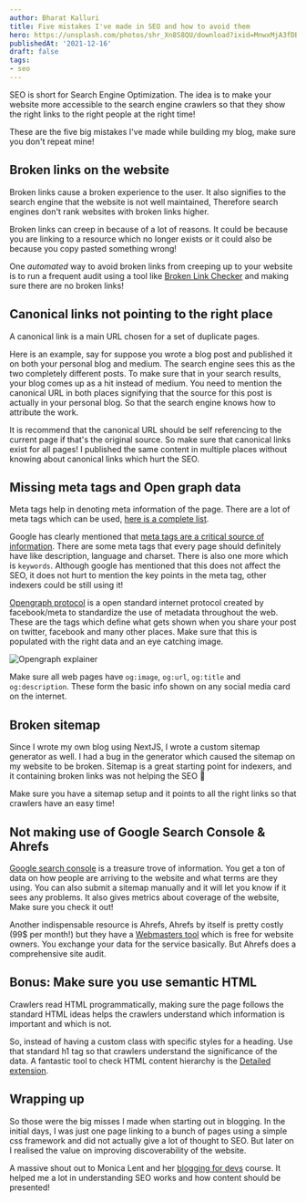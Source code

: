 ```yaml
---
author: Bharat Kalluri
title: Five mistakes I've made in SEO and how to avoid them
hero: https://unsplash.com/photos/shr_Xn8S8QU/download?ixid=MnwxMjA3fDB8MXxzZWFyY2h8Mnx8c2VvfHwwfHx8fDE2Mzk1ODk1ODc&force=true&w=640
publishedAt: '2021-12-16'
draft: false
tags:
- seo
---
```


SEO is short for Search Engine Optimization. The idea is to make your website more accessible to the search engine crawlers
so that they show the right links to the right people at the right time!

These are the five big mistakes I've made while building my blog, make sure you don't repeat mine!

## Broken links on the website

Broken links cause a broken experience to the user. It also signifies to the search engine that the website is not well maintained, Therefore search
engines don't rank websites with broken links higher.

Broken links can creep in because of a lot of reasons. It could be because you are linking to a resource which no longer
exists or it could also be because you copy pasted something wrong!

One _automated_ way to avoid broken links from creeping up to your website is to run a frequent audit using a tool
like [Broken Link Checker](https://github.com/stevenvachon/broken-link-checker) and making sure there are no broken links!

## Canonical links not pointing to the right place

A canonical link is a main URL chosen for a set of duplicate pages.

Here is an example, say for suppose you wrote a blog post and published it on both your personal blog and medium. The
search engine sees this as the two completely different posts. To make sure that in your search results, your blog comes
up as a hit instead of medium. You need to mention the canonical URL in both places signifying that the source for this
post is actually in your personal blog. So that the search engine knows how to attribute the work.

It is recommend that the canonical URL should be self referencing to the current page if that's the original source. So
make sure that canonical links exist for all pages! I published the same content in multiple places without knowing
about canonical links which hurt the SEO.

## Missing meta tags and Open graph data

Meta tags help in denoting meta information of the page. There are a lot of meta tags which can be used,
[here is a complete list](https://gist.github.com/lancejpollard/1978404).

Google has clearly mentioned that [meta tags are a critical source of information](https://developers.google.com/search/docs/advanced/crawling/special-tags).
There are some meta tags that every page should definitely have like description, language and charset. There is also
one more which is `keywords`. Although google has mentioned that this does not affect the SEO, it does not
hurt to mention the key points in the meta tag, other indexers could be still using it!

[Opengraph protocol](https://ogp.me/) is a open standard internet protocol created by facebook/meta to standardize the
use of metadata throughout the web. These are the tags which define what gets shown when you share your post on twitter,
facebook and many other places. Make sure that this is populated with the right data and an eye catching image.

![Opengraph explainer](/static/images/five-mistakes-seo/open-graph-explainer.png)

Make sure all web pages have `og:image`, `og:url`, `og:title` and `og:description`. These form the basic info shown
on any social media card on the internet.

## Broken sitemap

Since I wrote my own blog using NextJS, I wrote a custom sitemap generator as well. I had a bug in the generator which
caused the sitemap on my website to be broken. Sitemap is a great starting point for indexers, and it containing broken
links was not helping the SEO 🤣

Make sure you have a sitemap setup and it points to all the right links so that crawlers have an easy time!

## Not making use of Google Search Console & Ahrefs

[Google search console](https://search.google.com/search-console) is a treasure trove of information. You get a ton of
data on how people are arriving to the website and what terms are they using. You can also submit a sitemap manually
and it will let you know if it sees any problems. It also gives metrics about coverage of the website, Make sure you check it out!

Another indispensable resource is Ahrefs, Ahrefs by itself is pretty costly (99$ per month!) but they have
a [Webmasters tool](https://ahrefs.com/webmaster-tools) which is free for website owners. You exchange your data
for the service basically. But Ahrefs does a comprehensive site audit.

## Bonus: Make sure you use semantic HTML

Crawlers read HTML programmatically, making sure the page follows the standard HTML ideas helps the crawlers understand
which information is important and which is not.

So, instead of having a custom class with specific styles for a heading. Use that standard h1 tag so that crawlers
understand the significance of the data. A fantastic tool to check HTML content hierarchy is the
[Detailed extension](https://detailed.com/extension/).

## Wrapping up

So those were the big misses I made when starting out in blogging. In the initial days, I was just one page linking
to a bunch of pages using a simple css framework and did not actually give a lot of thought to SEO. But later on I
realised the value on improving discoverability of the website.

A massive shout out to Monica Lent and her [blogging for devs](https://bloggingfordevs.com/) course. It helped me a lot
in understanding SEO works and how content should be presented!